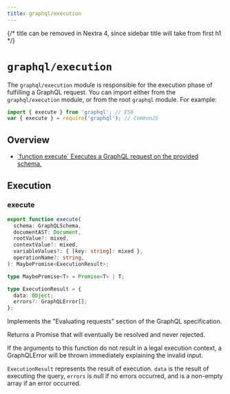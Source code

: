 ```yaml
---
title: graphql/execution
---
```


{/* title can be removed in Nextra 4, since sidebar title will take from first h1 */}

# `graphql/execution`

The `graphql/execution` module is responsible for the execution phase of
fulfilling a GraphQL request. You can import either from the `graphql/execution` module, or from the root `graphql` module. For example:

```js
import { execute } from 'graphql'; // ES6
var { execute } = require('graphql'); // CommonJS
```

## Overview

<ul className="apiIndex">
  <li>
    <a href="#execute">
      `function execute` Executes a GraphQL request on the provided schema.
    </a>
  </li>
</ul>

## Execution

### execute

```ts
export function execute(
  schema: GraphQLSchema,
  documentAST: Document,
  rootValue?: mixed,
  contextValue?: mixed,
  variableValues?: { [key: string]: mixed },
  operationName?: string,
): MaybePromise<ExecutionResult>;

type MaybePromise<T> = Promise<T> | T;

type ExecutionResult = {
  data: Object;
  errors?: GraphQLError[];
};
```

Implements the "Evaluating requests" section of the GraphQL specification.

Returns a Promise that will eventually be resolved and never rejected.

If the arguments to this function do not result in a legal execution context,
a GraphQLError will be thrown immediately explaining the invalid input.

`ExecutionResult` represents the result of execution. `data` is the result of
executing the query, `errors` is null if no errors occurred, and is a
non-empty array if an error occurred.
